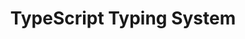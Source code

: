 ---
id: "ts_tf_hard_010"
questionType: "TRUE_FALSE"
title: "TypeScript Typing System"
statement: "TypeScript uses nominal typing for type compatibility."
difficulty: "HARD"
category: "Type Script"
correctAnswer: false
explanation: "TypeScript uses structural typing, not nominal typing."
---